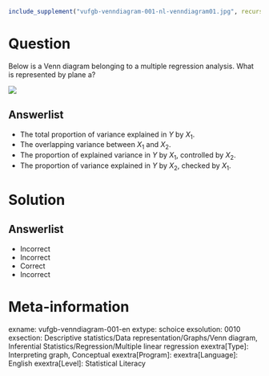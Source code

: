 ```r
include_supplement("vufgb-venndiagram-001-nl-venndiagram01.jpg", recursive = TRUE)
```

Question
========

Below is a Venn diagram belonging to a multiple regression analysis. What is represented by plane a?

![](vufgb-venndiagram-001-nl-venndiagram01.jpg)
  
Answerlist
----------
* The total proportion of variance explained in $Y$ by $X_{1}$.
* The overlapping variance between $X_{1}$ and $X_{2}$.
* The proportion of explained variance in $Y$ by $X_{1}$, controlled by $X_{2}$.
* The proportion of variance explained in $Y$ by $X_{2}$, checked by $X_{1}$.

Solution
========

Answerlist
----------
* Incorrect
* Incorrect
* Correct
* Incorrect

Meta-information
================
exname: vufgb-venndiagram-001-en
extype: schoice
exsolution: 0010
exsection: Descriptive statistics/Data representation/Graphs/Venn diagram, Inferential Statistics/Regression/Multiple linear regression
exextra[Type]: Interpreting graph, Conceptual
exextra[Program]: 
exextra[Language]: English
exextra[Level]: Statistical Literacy
